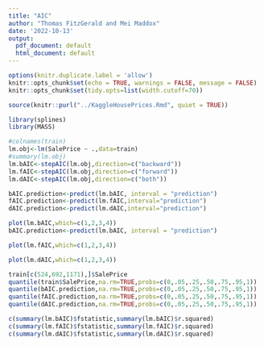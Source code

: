 ```yaml
---
title: "AIC"
author: "Thomas FitzGerald and Mei Maddox"
date: '2022-10-13'
output:
  pdf_document: default
  html_document: default
---
```


```r
options(knitr.duplicate.label = 'allow')
knitr::opts_chunk$set(echo = TRUE, warnings = FALSE, message = FALSE)
knitr::opts_chunk$set(tidy.opts=list(width.cutoff=70))
```

```r
source(knitr::purl("../KaggleHousePrices.Rmd", quiet = TRUE))
```

```r
library(splines)
library(MASS)
```

```r
#colnames(train)
lm.obj<-lm(SalePrice ~ .,data=train)
#summary(lm.obj)
lm.bAIC<-stepAIC(lm.obj,direction=c("backward"))
lm.fAIC<-stepAIC(lm.obj,direction=c("forward"))
lm.dAIC<-stepAIC(lm.obj,direction=c("both"))

bAIC.prediction<-predict(lm.bAIC, interval = "prediction")
fAIC.prediction<-predict(lm.fAIC,interval="prediction")
dAIC.prediction<-predict(lm.dAIC,interval="prediction")
```


```r
plot(lm.bAIC,which=c(1,2,3,4))
bAIC.prediction<-predict(lm.bAIC, interval = "prediction")
```

```r
plot(lm.fAIC,which=c(1,2,3,4))
```

```r
plot(lm.dAIC,which=c(1,2,3,4))
```

```r
train[c(524,692,1171),]$SalePrice
quantile(train$SalePrice,na.rm=TRUE,probs=c(0,.05,.25,.50,.75,.95,1))
quantile(bAIC.prediction,na.rm=TRUE,probs=c(0,.05,.25,.50,.75,.95,1))
quantile(fAIC.prediction,na.rm=TRUE,probs=c(0,.05,.25,.50,.75,.95,1))
quantile(dAIC.prediction,na.rm=TRUE,probs=c(0,.05,.25,.50,.75,.95,1))
```
```r
c(summary(lm.bAIC)$fstatistic,summary(lm.bAIC)$r.squared)
c(summary(lm.fAIC)$fstatistic,summary(lm.fAIC)$r.squared)
c(summary(lm.dAIC)$fstatistic,summary(lm.dAIC)$r.squared)
```